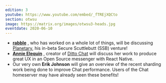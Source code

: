 ```yaml
---
edition: 3
youtube: https://www.youtube.com/embed/_fTREjXQCto
section: otwsu
image: https://matrix.org/images/otwsu3-heads.jpg
eventdate: 2020-06-10
---
```


* **[rabble](https://twitter.com/rabble)** , who has worked on a whole lot of things, will be discussing [Planetary](https://planetary.social), his in-beta Secure Scuttlebutt (SSB) venture!
* **[Annie Elequin](https://annie.elequin.io/)** , creator of [Ditto Chat](https://dittochat.org/) will discuss her work to produce great UX in an Open Source messenger with React Native.
* Our very own **Erik Johnson** will give an overview of the recent sharding work being done to improve Chat performance. Users of the Chat homeserver may have already seen these benefits!